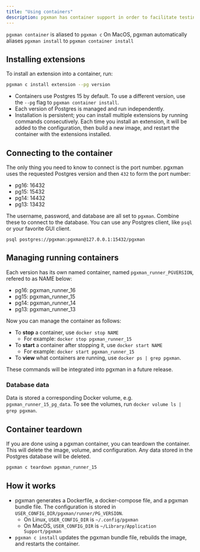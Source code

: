 ```yaml
---
title: "Using containers"
description: pgxman has container support in order to facilitate testing on any operating system.
---
```


<Note>`pgxman container` is aliased to `pgxman c`</Note>
<Note>On MacOS, pgxman automatically aliases `pgxman install` to `pgxman container install`</Note>

## Installing extensions

To install an extension into a container, run:

```sh
pgxman c install extension --pg version
```

* Containers use Postgres 15 by default. To use a different version, use the `--pg` flag to `pgxman container install`.
* Each version of Postgres is managed and run independently.
* Installation is persistent; you can install multiple extensions by running commands consecutively.
  Each time you install an extension, it will be added to the configuration, then build a new image,
  and restart the container with the extensions installed.

## Connecting to the container

The only thing you need to know to connect is the port number. pgxman uses the requested Postgres version
and then `432` to form the port number:

* pg16: 16432
* pg15: 15432
* pg14: 14432
* pg13: 13432

The username, password, and database are all set to `pgxman`. Combine these to connect to the database. You can use
any Postgres client, like `psql` or your favorite GUI client.

```
psql postgres://pgxman:pgxman@127.0.0.1:15432/pgxman
```

## Managing running containers

Each version has its own named container, named `pgxman_runner_PGVERSION`, refered to as NAME below:

* pg16: pgxman_runner_16
* pg15: pgxman_runner_15
* pg14: pgxman_runner_14
* pg13: pgxman_runner_13

Now you can manage the container as follows:

* To **stop** a container, use `docker stop NAME`
  * For example: `docker stop pgxman_runner_15`
* To **start** a container after stopping it, use `docker start NAME`
  * For example: `docker start pgxman_runner_15`
* To **view** what containers are running, use `docker ps | grep pgxman`.

<Note>These commands will be integrated into pgxman in a future release.</Note>

### Database data

Data is stored a corresponding Docker volume, e.g. `pgxman_runner_15_pg_data`.
To see the volumes, run `docker volume ls | grep pgxman`.

## Container teardown

If you are done using a pgxman container, you can teardown the container. This will delete the image, volume, and
configuration. Any data stored in the Postgres database will be deleted.

```sh
pgxman c teardown pgxman_runner_15
```

## How it works

* pgxman generates a Dockerfile, a docker-compose file, and a pgxman bundle file. The configuration is stored in
`USER_CONFIG_DIR/pgxman/runner/PG_VERSION`.
  * On Linux, `USER_CONFIG_DIR` is `~/.config/pgxman`
  * On MacOS, `USER_CONFIG_DIR` is `~/Library/Application Support/pgxman`
* `pgxman c install` updates the pgxman bundle file, rebuilds the image, and restarts the container.
